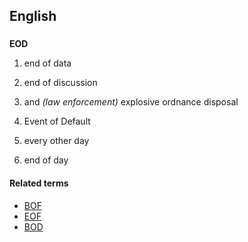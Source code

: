 ==English==

==={{initialism}}===
'''EOD'''

# {{computing}} end of data
# {{internet slang}} end of discussion
# {{military}} and ''(law enforcement)'' explosive ordnance disposal
# {{finance|legal}} Event of Default
# {{medical}} every other day
# {{business}} end of day

====Related terms====
* [[BOF]]
* [[EOF]]
* [[BOD]]